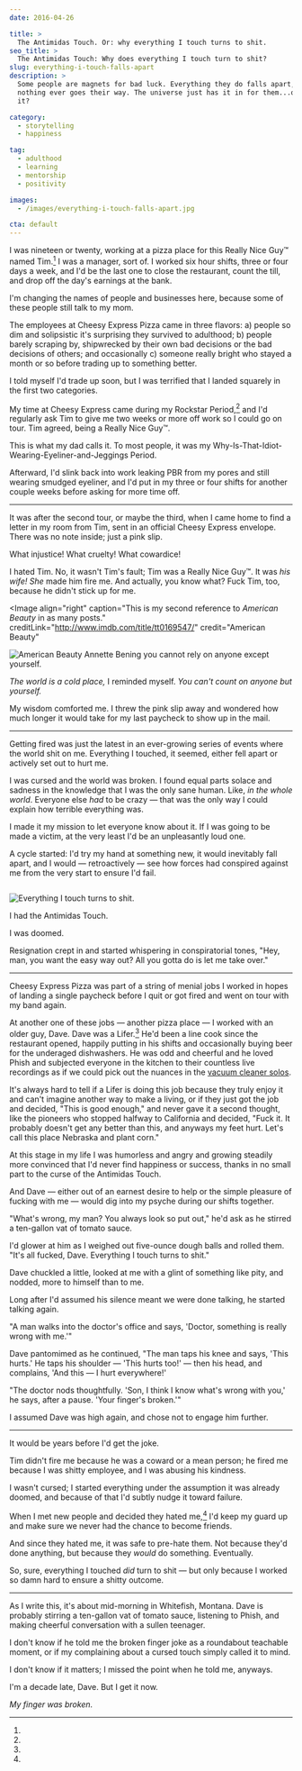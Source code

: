 ```yaml
---
date: 2016-04-26

title: >
  The Antimidas Touch. Or: why everything I touch turns to shit.
seo_title: >
  The Antimidas Touch: Why does everything I touch turn to shit?
slug: everything-i-touch-falls-apart
description: >
  Some people are magnets for bad luck. Everything they do falls apart, and
  nothing ever goes their way. The universe just has it in for them...or does
  it?

category:
  - storytelling
  - happiness

tag:
  - adulthood
  - learning
  - mentorship
  - positivity

images:
  - /images/everything-i-touch-falls-apart.jpg

cta: default
---
```



I was nineteen or twenty, working at a pizza place for this Really Nice Guy™
named Tim.[^disclaimer] I was a manager, sort of. I worked six hour shifts,
three or four days a week, and I'd be the last one to close the restaurant,
count the till, and drop off the day's earnings at the bank.

[^disclaimer]:
  I'm changing the names of people and businesses here, because some of these
  people still talk to my mom.

The employees at Cheesy Express Pizza came in three flavors: a) people so dim
and solipsistic it's surprising they survived to adulthood; b) people barely
scraping by, shipwrecked by their own bad decisions or the bad decisions of
others; and occasionally c) someone really bright who stayed a month or so
before trading up to something better.

I told myself I'd trade up soon, but I was terrified that I landed squarely in
the first two categories.

My time at Cheesy Express came during my Rockstar Period,[^rockstar] and I'd
regularly ask Tim to give me two weeks or more off work so I could go on tour.
Tim agreed, being a Really Nice Guy™.

[^rockstar]:
  This is what my dad calls it. To most people, it was my
  Why-Is-That-Idiot-Wearing-Eyeliner-and-Jeggings Period.

Afterward, I'd slink back into work leaking PBR from my pores and still wearing
smudged eyeliner, and I'd put in my three or four shifts for another couple
weeks before asking for more time off.

---

It was after the second tour, or maybe the third, when I came home to find a
letter in my room from Tim, sent in an official Cheesy Express envelope. There
was no note inside; just a pink slip.

What injustice! What cruelty! What cowardice!

I hated Tim. No, it wasn't Tim's fault; Tim was a Really Nice Guy™. It was _his
wife!_ _She_ made him fire me. And actually, you know what? Fuck Tim, too,
because he didn't stick up for me.

<Image
  align="right"
  caption="This is my second reference to <em>American Beauty</em> in as many posts."
  creditLink="http://www.imdb.com/title/tt0169547/"
  credit="American Beauty"
>

![American Beauty Annette Bening you cannot rely on anyone except yourself.](images/american-beauty-annette-bening.jpg)

</Image>

_The world is a cold place,_ I reminded myself. _You can't count on anyone but
yourself._

My wisdom comforted me. I threw the pink slip away and wondered how much longer
it would take for my last paycheck to show up in the mail.

---

Getting fired was just the latest in an ever-growing series of events where the
world shit on me. Everything I touched, it seemed, either fell apart or actively
set out to hurt me.

I was cursed and the world was broken. I found equal parts solace and sadness in
the knowledge that I was the only sane human. Like, _in the whole world_.
Everyone else _had_ to be crazy — that was the only way I could explain how
terrible everything was.

I made it my mission to let everyone know about it. If I was going to be made a
victim, at the very least I'd be an unpleasantly loud one.

A cycle started: I'd try my hand at something new, it would inevitably fall
apart, and I would — retroactively — see how forces had conspired against me
from the very start to ensure I'd fail.

<Image credit="Jason Lengstorf">

![Everything I touch turns to shit.](images/everything-i-touch-falls-apart.jpg)

</Image>

I had the Antimidas Touch.

I was doomed.

Resignation crept in and started whispering in conspiratorial tones, "Hey, man,
you want the easy way out? All you gotta do is let me take over."

---

Cheesy Express Pizza was part of a string of menial jobs I worked in hopes of
landing a single paycheck before I quit or got fired and went on tour with my
band again.

At another one of these jobs — another pizza place — I worked with an older guy,
Dave. Dave was a Lifer.[^lifer] He'd been a line cook since the restaurant
opened, happily putting in his shifts and occasionally buying beer for the
underaged dishwashers. He was odd and cheerful and he loved Phish and subjected
everyone in the kitchen to their countless live recordings as if we could pick
out the nuances in the [vacuum cleaner solos](https://youtu.be/1v4dIZNXfsE).

[^lifer]:
  It's always hard to tell if a Lifer is doing this job because they truly enjoy
  it and can't imagine another way to make a living, or if they just got the job
  and decided, "This is good enough," and never gave it a second thought, like
  the pioneers who stopped halfway to California and decided, "Fuck it. It
  probably doesn't get any better than this, and anyways my feet hurt. Let's
  call this place Nebraska and plant corn."

At this stage in my life I was humorless and angry and growing steadily more
convinced that I'd never find happiness or success, thanks in no small part to
the curse of the Antimidas Touch.

And Dave — either out of an earnest desire to help or the simple pleasure of
fucking with me — would dig into my psyche during our shifts together.

"What's wrong, my man? You always look so put out," he'd ask as he stirred a
ten-gallon vat of tomato sauce.

I'd glower at him as I weighed out five-ounce dough balls and rolled them. "It's
all fucked, Dave. Everything I touch turns to shit."

Dave chuckled a little, looked at me with a glint of something like pity, and
nodded, more to himself than to me.

Long after I'd assumed his silence meant we were done talking, he started
talking again.

"A man walks into the doctor's office and says, 'Doctor, something is really
wrong with me.'"

Dave pantomimed as he continued, "The man taps his knee and says, 'This hurts.'
He taps his shoulder — 'This hurts too!' — then his head, and complains, 'And
this — I hurt everywhere!'

"The doctor nods thoughtfully. 'Son, I think I know what's wrong with you,' he
says, after a pause. 'Your finger's broken.'"

I assumed Dave was high again, and chose not to engage him further.

---

It would be years before I'd get the joke.

Tim didn't fire me because he was a coward or a mean person; he fired me because
I was shitty employee, and I was abusing his kindness.

I wasn't cursed; I started everything under the assumption it was already
doomed, and because of that I'd subtly nudge it toward failure.

When I met new people and decided they hated me,[^new-people] I'd keep my guard
up and make sure we never had the chance to become friends.

[^new-people]:
  And since they hated me, it was safe to pre-hate them. Not because they'd done
  anything, but because they _would_ do something. Eventually.

So, sure, everything I touched _did_ turn to shit — but only because I worked so
damn hard to ensure a shitty outcome.

---

As I write this, it's about mid-morning in Whitefish, Montana. Dave is probably
stirring a ten-gallon vat of tomato sauce, listening to Phish, and making
cheerful conversation with a sullen teenager.

I don't know if he told me the broken finger joke as a roundabout teachable
moment, or if my complaining about a cursed touch simply called it to mind.

I don't know if it matters; I missed the point when he told me, anyways.

I'm a decade late, Dave. But I get it now.

_My finger was broken._
